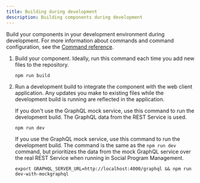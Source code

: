 ```yaml
---
title: Building during development
description: Building components during development
---
```


Build your components in your development environment during development. For more information about commands and command configuration, see the [Command reference](command-reference).

1. Build your component. Ideally, run this command each time you add new files to the repository.

   ```
   npm run build
   ```

2. Run a development build to integrate the component with the web client application. Any updates you make to existing files while the development build is running are reflected in the application.

   If you don't use the GraphQL mock service, use this command to run the development build. The GraphQL data from the REST Service is used.

   ```
   npm run dev
   ```

   If you use the GraphQL mock service, use this command to run the development build. The command is the same as the `npm run dev` command, but prioritizes the data from the mock GraphQL service over the real REST Service when running in Social Program Management.

   ```
   export GRAPHQL_SERVER_URL=http://localhost:4000/graphql && npm run dev-with-mockgraphql
   ```
